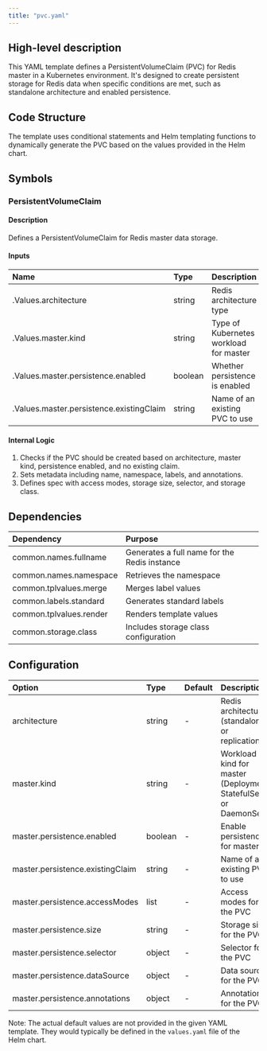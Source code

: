 ```yaml
---
title: "pvc.yaml"
---
```


## High-level description
This YAML template defines a PersistentVolumeClaim (PVC) for Redis master in a Kubernetes environment. It's designed to create persistent storage for Redis data when specific conditions are met, such as standalone architecture and enabled persistence.

## Code Structure
The template uses conditional statements and Helm templating functions to dynamically generate the PVC based on the values provided in the Helm chart.

## Symbols

### PersistentVolumeClaim
#### Description
Defines a PersistentVolumeClaim for Redis master data storage.

#### Inputs
| Name | Type | Description |
|:-----|:-----|:------------|
| .Values.architecture | string | Redis architecture type |
| .Values.master.kind | string | Type of Kubernetes workload for master |
| .Values.master.persistence.enabled | boolean | Whether persistence is enabled |
| .Values.master.persistence.existingClaim | string | Name of an existing PVC to use |

#### Internal Logic
1. Checks if the PVC should be created based on architecture, master kind, persistence enabled, and no existing claim.
2. Sets metadata including name, namespace, labels, and annotations.
3. Defines spec with access modes, storage size, selector, and storage class.

## Dependencies
| Dependency | Purpose |
|:-----------|:--------|
| common.names.fullname | Generates a full name for the Redis instance |
| common.names.namespace | Retrieves the namespace |
| common.tplvalues.merge | Merges label values |
| common.labels.standard | Generates standard labels |
| common.tplvalues.render | Renders template values |
| common.storage.class | Includes storage class configuration |

## Configuration
| Option | Type | Default | Description |
|:-------|:-----|:--------|:------------|
| architecture | string | - | Redis architecture (standalone or replication) |
| master.kind | string | - | Workload kind for master (Deployment, StatefulSet, or DaemonSet) |
| master.persistence.enabled | boolean | - | Enable persistence for master |
| master.persistence.existingClaim | string | - | Name of an existing PVC to use |
| master.persistence.accessModes | list | - | Access modes for the PVC |
| master.persistence.size | string | - | Storage size for the PVC |
| master.persistence.selector | object | - | Selector for the PVC |
| master.persistence.dataSource | object | - | Data source for the PVC |
| master.persistence.annotations | object | - | Annotations for the PVC |

Note: The actual default values are not provided in the given YAML template. They would typically be defined in the `values.yaml` file of the Helm chart.